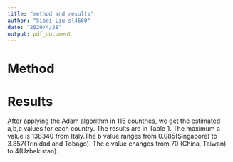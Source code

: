 ```yaml
---
title: "method and results"
author: "Sibei Liu sl4660"
date: "2020/4/28"
output: pdf_document
---
```



# Method


# Results

After applying the Adam algorithm in 116 countries, we get the estimated a,b,c values
for each country. The results are in Table 1. The maximum a value is 138340 from Italy.The b value ranges from 0.085(Singapore) to 3.857(Trinidad and Tobago).  The c value changes from 70 (China, Taiwan) to 4(Uzbekistan). 

\begin{center}
\includegraphics{./Plots/abc.jpg}
\end{center}

\begin{center}
Table 1. Estimated a,b,c values in each country
\end{center}